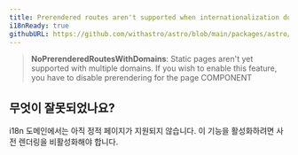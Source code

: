 ```yaml
---
title: Prerendered routes aren't supported when internationalization domains are enabled.
i18nReady: true
githubURL: https://github.com/withastro/astro/blob/main/packages/astro/src/core/errors/errors-data.ts
---
```


> **NoPrerenderedRoutesWithDomains**: Static pages aren't yet supported with multiple domains. If you wish to enable this feature, you have to disable prerendering for the page COMPONENT

## 무엇이 잘못되었나요?

i18n 도메인에서는 아직 정적 페이지가 지원되지 않습니다. 이 기능을 활성화하려면 사전 렌더링을 비활성화해야 합니다.
